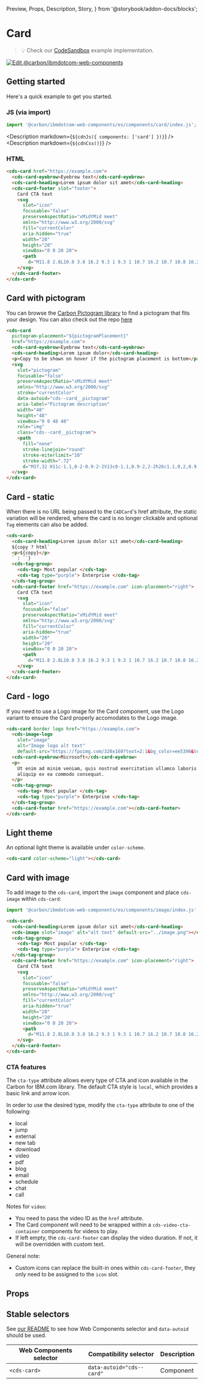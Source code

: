   Preview,
  Props,
  Description,
  Story,
} from '@storybook/addon-docs/blocks';

# Card

> 💡 Check our
> [CodeSandbox](https://githubbox.com/carbon-design-system/carbon-for-ibm-dotcom/tree/main/packages/web-components/examples/codesandbox/components/card)
> example implementation.

[![Edit @carbon/ibmdotcom-web-components](https://codesandbox.io/static/img/play-codesandbox.svg)](https://githubbox.com/carbon-design-system/carbon-for-ibm-dotcom/tree/main/packages/web-components/examples/codesandbox/components/card)

## Getting started

Here's a quick example to get you started.

### JS (via import)

```javascript
import '@carbon/ibmdotcom-web-components/es/components/card/index.js';
```

<Description markdown={`${cdnJs({ components: ['card'] })}`} />
<Description markdown={`${cdnCss()}`} />

### HTML

```html
<cds-card href="https://example.com">
  <cds-card-eyebrow>Eyebrow text</cds-card-eyebrow>
  <cds-card-heading>Lorem ipsum dolor sit amet</cds-card-heading>
  <cds-card-footer slot="footer">
    Card CTA text
    <svg
      slot="icon"
      focusable="false"
      preserveAspectRatio="xMidYMid meet"
      xmlns="http://www.w3.org/2000/svg"
      fill="currentColor"
      aria-hidden="true"
      width="20"
      height="20"
      viewBox="0 0 20 20">
      <path
        d="M11.8 2.8L10.8 3.8 16.2 9.3 1 9.3 1 10.7 16.2 10.7 10.8 16.2 11.8 17.2 19 10z"></path>
    </svg>
  </cds-card-footer>
</cds-card>
```

## Card with pictogram

You can browse the
[Carbon Pictogram library](https://www.carbondesignsystem.com/guidelines/pictograms/library/)
to find a pictogram that fits your design. You can also check out the repo
[here](https://github.com/carbon-design-system/carbon/tree/main/packages/pictograms)

```html
<cds-card
  pictogram-placement="${pictogramPlacement}"
  href="https://example.com">
  <cds-card-eyebrow>Eyebrow text</cds-card-eyebrow>
  <cds-card-heading>Lorem ipsum dolor</cds-card-heading>
  <p>Copy to be shown on hover if the pictogram placement is bottom</p>
  <svg
    slot="pictogram"
    focusable="false"
    preserveAspectRatio="xMidYMid meet"
    xmlns="http://www.w3.org/2000/svg"
    stroke="currentColor"
    data-autoid="cds--card__pictogram"
    aria-label="Pictogram description"
    width="48"
    height="48"
    viewBox="0 0 48 48"
    role="img"
    class="cds--card__pictogram">
    <path
      fill="none"
      stroke-linejoin="round"
      stroke-miterlimit="10"
      stroke-width=".72"
      d="M37,32 H11c-1.1,0-2-0.9-2-2V13c0-1.1,0.9-2,2-2h26c1.1,0,2,0.9,2,2v17C39,31.1,38.1,32,37,32z M17,37h14 M24,32v5 M9,27h30"></path>
  </svg>
</cds-card>
```

## Card - static

When there is no URL being passed to the `C4DCard`'s href attribute, the static
variation will be rendered, where the card is no longer clickable and optional
`Tag` elements can also be added.

```html
<cds-card>
  <cds-card-heading>Lorem ipsum dolor sit amet</cds-card-heading>
  ${copy ? html`
  <p>${copy}</p>
  ` : ``}
  <cds-tag-group>
    <cds-tag> Most popular </cds-tag>
    <cds-tag type="purple"> Enterprise </cds-tag>
  </cds-tag-group>
  <cds-card-footer href="https://example.com" icon-placement="right">
    Card CTA text
    <svg
      slot="icon"
      focusable="false"
      preserveAspectRatio="xMidYMid meet"
      xmlns="http://www.w3.org/2000/svg"
      fill="currentColor"
      aria-hidden="true"
      width="20"
      height="20"
      viewBox="0 0 20 20">
      <path
        d="M11.8 2.8L10.8 3.8 16.2 9.3 1 9.3 1 10.7 16.2 10.7 10.8 16.2 11.8 17.2 19 10z"></path>
    </svg>
  </cds-card-footer>
</cds-card>
```

## Card - logo

If you need to use a Logo image for the Card component, use the Logo variant to
ensure the Card properly accomodates to the Logo image.

```html
<cds-card border logo href="https://example.com">
  <cds-image-logo
    slot="image"
    alt="Image logo alt text"
    default-src="https://fpoimg.com/320x160?text=2:1&bg_color=ee5396&text_color=161616"></cds-image-logo>
  <cds-card-eyebrow>Microsoft</cds-card-eyebrow>
  <p>
    Ut enim ad minim veniam, quis nostrud exercitation ullamco laboris nisi ut
    aliquip ex ea commodo consequat.
  </p>
  <cds-tag-group>
    <cds-tag> Most popular </cds-tag>
    <cds-tag type="purple"> Enterprise </cds-tag>
  </cds-tag-group>
  <cds-card-footer href="https://example.com"></cds-card-footer>
</cds-card>
```

## Light theme

An optional light theme is available under `color-scheme`.

```html
<cds-card color-scheme="light"></cds-card>
```

## Card with image

To add image to the `cds-card`, import the `image` component and place
`cds-image` within `cds-card`:

```javascript
import '@carbon/ibmdotcom-web-components/es/components/image/index.js';
```

```html
<cds-card>
  <cds-card-heading>Lorem ipsum dolor sit amet</cds-card-heading>
  <cds-image slot="image" alt="alt text" default-src="../image.png"></cds-image>
  <cds-tag-group>
    <cds-tag> Most popular </cds-tag>
    <cds-tag type="purple"> Enterprise </cds-tag>
  </cds-tag-group>
  <cds-card-footer href="https://example.com" icon-placement="right">
    Card CTA text
    <svg
      slot="icon"
      focusable="false"
      preserveAspectRatio="xMidYMid meet"
      xmlns="http://www.w3.org/2000/svg"
      fill="currentColor"
      aria-hidden="true"
      width="20"
      height="20"
      viewBox="0 0 20 20">
      <path
        d="M11.8 2.8L10.8 3.8 16.2 9.3 1 9.3 1 10.7 16.2 10.7 10.8 16.2 11.8 17.2 19 10z"></path>
    </svg>
  </cds-card-footer>
</cds-card>
```

### CTA features

The `cta-type` attribute allows every type of CTA and icon available in the
Carbon for IBM.com library. The default CTA style is `local`, which provides a
basic link and arrow icon.

In order to use the desired type, modify the `cta-type` attribute to one of the
following:

- local
- jump
- external
- new tab
- download
- video
- pdf
- blog
- email
- schedule
- chat
- call

Notes for `video`:

- You need to pass the video ID as the `href` attribute.
- The Card component will need to be wrapped within a `cds-video-cta-container`
  components for videos to play.
- If left empty, the `cds-card-footer` can display the video duration. If not,
  it will be overridden with custom text.

General note:

- Custom icons can replace the built-in ones within `cds-card-footer`, they only
  need to be assigned to the `icon` slot.

## Props

<Props of="cds-card" />

## Stable selectors

See
[our README](https://github.com/carbon-design-system/carbon-for-ibm-dotcom/tree/main/packages/web-components#stable-selectors-for-analytics-and-integratione2e-testing-in-web-components)
to see how Web Components selector and `data-autoid` should be used.

| Web Components selector | Compatibility selector    | Description |
| ----------------------- | ------------------------- | ----------- |
| `<cds-card>`            | `data-autoid="cds--card"` | Component   |

<Description markdown={contributing} />
